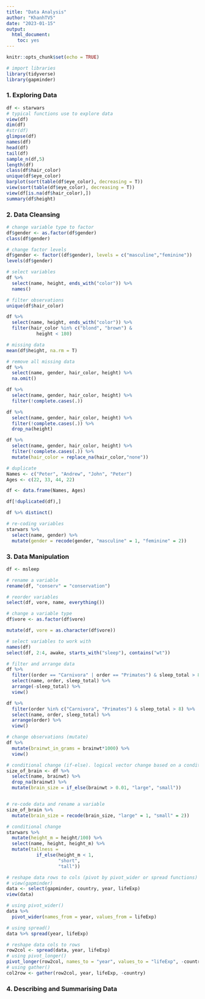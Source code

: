 ```yaml
---
title: "Data Analysis"
author: "KhanhTV5"
date: "2023-01-15"
output: 
  html_document: 
    toc: yes
---
```


```r
knitr::opts_chunk$set(echo = TRUE)
```

```r
# import libraries
library(tidyverse)
library(gapminder)
```

### 1. Exploring Data

```r
df <- starwars
# typical functions use to explore data
view(df)
dim(df)
#str(df)
glimpse(df)
names(df)
head(df)
tail(df)
sample_n(df,5)
length(df)
class(df$hair_color)
unique(df$eye_color)
barplot(sort(table(df$eye_color), decreasing = T))
view(sort(table(df$eye_color), decreasing = T))
view(df[is.na(df$hair_color),])
summary(df$height)
```


### 2. Data Cleansing

```r
# change variable type to factor
df$gender <- as.factor(df$gender)
class(df$gender)

# change factor levels
df$gender <- factor((df$gender), levels = c("masculine","feminine"))
levels(df$gender)

# select variables
df %>% 
  select(name, height, ends_with("color")) %>% 
  names()

# filter observations
unique(df$hair_color)

df %>% 
  select(name, height, ends_with("color")) %>% 
  filter(hair_color %in% c("blond", "brown") &
           height < 180)

# missing data
mean(df$height, na.rm = T)

# remove all missing data
df %>% 
  select(name, gender, hair_color, height) %>% 
  na.omit()

df %>% 
  select(name, gender, hair_color, height) %>% 
  filter(!complete.cases(.))

df %>% 
  select(name, gender, hair_color, height) %>% 
  filter(!complete.cases(.)) %>% 
  drop_na(height)

df %>% 
  select(name, gender, hair_color, height) %>% 
  filter(!complete.cases(.)) %>% 
  mutate(hair_color = replace_na(hair_color,"none"))
```

```r
# duplicate
Names <- c("Peter", "Andrew", "John", "Peter")
Ages <- c(22, 33, 44, 22)

df <- data.frame(Names, Ages)

df[!duplicated(df),]

df %>% distinct()
```

```r
# re-coding variables
starwars %>% 
  select(name, gender) %>% 
  mutate(gender = recode(gender, "masculine" = 1, "feminine" = 2))
```

### 3. Data Manipulation

```r
df <- msleep

# rename a variable
rename(df, "conserv" = "conservation")

# reorder variables
select(df, vore, name, everything())

# change a variable type
df$vore <- as.factor(df$vore)

mutate(df, vore = as.character(df$vore))

# select variables to work with
names(df)
select(df, 2:4, awake, starts_with("sleep"), contains("wt"))

```

```r
# filter and arrange data
df %>% 
  filter((order == "Carnivora" | order == "Primates") & sleep_total > 8) %>% 
  select(name, order, sleep_total) %>% 
  arrange(-sleep_total) %>% 
  view()

df %>% 
  filter(order %in% c("Carnivora", "Primates") & sleep_total > 8) %>% 
  select(name, order, sleep_total) %>% 
  arrange(order) %>% 
  view()
```

```r
# change observations (mutate)
df %>% 
  mutate(brainwt_in_grams = brainwt*1000) %>% 
  view()
```

```r
# conditional change (if-else). logical vector change based on a condition
size_of_brain <- df %>% 
  select(name, brainwt) %>% 
  drop_na(brainwt) %>% 
  mutate(brain_size = if_else(brainwt > 0.01, "large", "small"))


# re-code data and rename a variable
size_of_brain %>% 
  mutate(brain_size = recode(brain_size, "large" = 1, "small" = 2))
```


```r
# conditional change
starwars %>% 
  mutate(height_m = height/100) %>% 
  select(name, height, height_m) %>% 
  mutate(tallness = 
           if_else(height_m < 1,
                   "short",
                   "tall"))
```

```r
# reshape data rows to cols (pivot by pivot_wider or spread functions)
# view(gapminder)
data <- select(gapminder, country, year, lifeExp)
view(data)

# using pivot_wider()
data %>% 
  pivot_wider(names_from = year, values_from = lifeExp)

# using spread()
data %>% spread(year, lifeExp)
```


```r
# reshape data cols to rows
row2col <- spread(data, year, lifeExp)
# using pivot_longer()
pivot_longer(row2col, names_to = "year", values_to = "lifeExp", -country)
# using gather()
col2row <- gather(row2col, year, lifeExp, -country)
```

### 4. Describing and Summarising Data

```r

```


